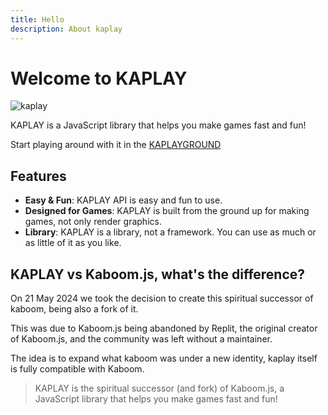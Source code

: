 ```yaml
---
title: Hello
description: About kaplay
---
```


# Welcome to KAPLAY

<div>
  <img src={kaplayGif.src} alt="kaplay" class="h-72" />
</div>

KAPLAY is a JavaScript library that helps you make games fast and fun!

Start playing around with it in the [KAPLAYGROUND](https://play.kaplayjs.com)

## Features

- **Easy & Fun**: KAPLAY API is easy and fun to use.
- **Designed for Games**: KAPLAY is built from the ground up for making games, not only render graphics.
- **Library**: KAPLAY is a library, not a framework. You can use as much or as little of it as you like.

## KAPLAY vs Kaboom.js, what's the difference?

On 21 May 2024 we took the decision to create this spiritual successor of kaboom, being also a fork of it.

This was due to Kaboom.js being abandoned by Replit, the original creator of Kaboom.js, and the community was left without a maintainer.

The idea is to expand what kaboom was under a new identity, kaplay itself is fully compatible with Kaboom.

> KAPLAY is the spiritual successor (and fork) of Kaboom.js, a JavaScript library
> that helps you make games fast and fun!
